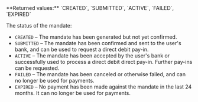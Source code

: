 <ParamField body="Status" type="string">     
**Returned values:** `CREATED`, `SUBMITTED`, `ACTIVE`, `FAILED`, `EXPIRED`

The status of the mandate:  
- `CREATED` – The mandate has been generated but not yet confirmed.  
- `SUBMITTED` – The mandate has been confirmed and sent to the user's bank, and can be used to request a direct debit pay-in. 
- `ACTIVE` – The mandate has been accepted by the user's bank or successfully used to process a direct debit direct pay-in. Further pay-ins can be requested.
- `FAILED` – The mandate has been canceled or otherwise failed, and can no longer be used for payments.
- `EXPIRED` – No payment has been made against the mandate in the last 24 months. It can no longer be used for payments.
</ParamField>